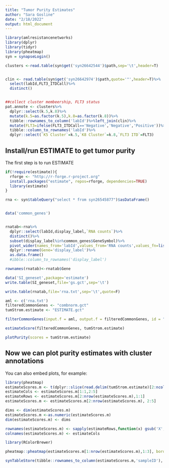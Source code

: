 ```yaml
---
title: "Tumor Purity Estimates"
author: "Sara Gosline"
date: "2/18/2022"
output: html_document
---
```


```r
library(amlresistancenetworks)
library(dplyr)
library(tidyr)
library(pheatmap)
syn = synapseLogin()

clusters <-read.table(syn$get('syn26642544')$path,sep='\t',header=T)


clin <- read.table(syn$get('syn26642974')$path,quote='"',header=T)%>%
  select(labId,FLT3_ITDCall)%>%
  distinct()


##collect cluster membeership, FLT3 status
pat.annote <- clusters%>%
  dplyr::select(k.5,k.8)%>%
  mutate(k.5=as.factor(k.5),k.8=as.factor(k.8))%>%
  tibble::rownames_to_column('labId')%>%left_join(clin)%>%
  mutate(FLT3=ifelse(FLT3_ITDCall=='Negative','Negative','Positive'))%>%
  tibble::column_to_rownames('labId')%>%
  dplyr::select(`K5 Cluster`=k.5,`K8 Cluster`=k.8,`FLT3 ITD`=FLT3)

```

## Install/run ESTIMATE to get tumor purity

The first step is to run ESTIMATE

```r

if(!require(estimate)){
  rforge <- "http://r-forge.r-project.org"
  install.packages("estimate", repos=rforge, dependencies=TRUE)
  library(estimate)
}

rna <- syn$tableQuery("select * from syn26545877")$asDataFrame()


data('common_genes')


rnatab<-rna%>%
  dplyr::select(labId,display_label,`RNA counts`)%>%
  distinct()%>%
  subset(display_label%in%common_genes$GeneSymbol)%>%
  pivot_wider(names_from='labId',values_from='RNA counts',values_fn=list(`RNA counts`=mean))%>%
  dplyr::rename(Gene='display_label')%>%
  as.data.frame()
  #ibble::column_to_rownames('display_label')

rownames(rnatab)<-rnatab$Gene

data('SI_geneset',package='estimate')
write.table(SI_geneset,file='gs.gct',sep='\t')

write.table(rnatab,file='rna.txt',sep='\t',quote=F)

aml <- c('rna.txt')
filteredCommonGenes <- "combnorm.gct"
tumStrom.estimate <- "ESTIMATE.gct"

filterCommonGenes(input.f = aml, output.f = filteredCommonGenes, id = "GeneSymbol")

estimateScore(filteredCommonGenes, tumStrom.estimate)

plotPurity(scores = tumStrom.estimate)


```

## Now we can plot purity estimates with cluster annotations

You can also embed plots, for example:

```r
library(pheatmap)
estimateScores.m <- t(dplyr::slice(read.delim(tumStrom.estimate)[2:ncol(rnatab)], 2:6))
estimateCols <- estimateScores.m[1:1,2:5]
estimateRows <- estimateScores.m[2:nrow(estimateScores.m),1:1]
estimateScores.m <- estimateScores.m[2:nrow(estimateScores.m), 2:5]

dims <- dim(estimateScores.m)
estimateScores.m <-as.numeric(estimateScores.m)
dim(estimateScores.m) <- dims

rownames(estimateScores.m) <- sapply(estimateRows,function(x) gsub('X','',gsub('.','-',x,fixed=T)))
colnames(estimateScores.m) <- estimateCols

library(RColorBrewer)

pheatmap::pheatmap(estimateScores.m[1:nrow(estimateScores.m),1:3], border = "gray", cellwidth = 8, cluster_cols = FALSE,annotation_row=pat.annote,labels_row = rep('',nrow(estimateScores.m)),filename='estimateResult.pdf')

synTableStore(tibble::rownames_to_column(estimateScores.m,'sampleID'),'ESTIMATE tumor purity','syn22128879')
```



